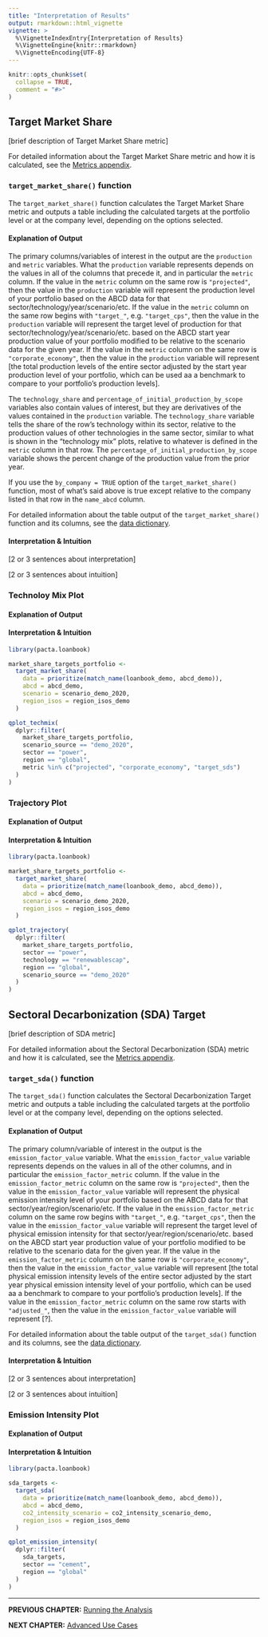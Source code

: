 ```yaml
---
title: "Interpretation of Results"
output: rmarkdown::html_vignette
vignette: >
  %\VignetteIndexEntry{Interpretation of Results}
  %\VignetteEngine{knitr::rmarkdown}
  %\VignetteEncoding{UTF-8}
---
```


```r
knitr::opts_chunk$set(
  collapse = TRUE,
  comment = "#>"
)
```

## Target Market Share

[brief description of Target Market Share metric]

For detailed information about the Target Market Share metric and how it is calculated, see the [Metrics appendix](cookbook_metrics.html#market-share-approach).

### `target_market_share()` function

The `target_market_share()` function calculates the Target Market Share metric and outputs a table including the calculated targets at the portfolio level or at the company level, depending on the options selected.

#### Explanation of Output

The primary columns/variables of interest in the output are the `production` and `metric` variables. What the `production` variable represents depends on the values in all of the columns that precede it, and in particular the `metric` column. If the value in the `metric` column on the same row is `"projected"`, then the value in the `production` variable will represent the production level of your portfolio based on the ABCD data for that sector/technology/year/scenario/etc. If the value in the `metric` column on the same row begins with `"target_"`, e.g. `"target_cps"`, then the value in the `production` variable will represent the target level of production for that sector/technology/year/scenario/etc. based on the ABCD start year production value of your portfolio modified to be relative to the scenario data for the given year. If the value in the `metric` column on the same row is `"corporate_economy"`, then the value in the `production` variable will represent [the total production levels of the entire sector adjusted by the start year production level of your portfolio, which can be used aa a benchmark to compare to your portfolio's production levels].

The `technology_share` and `percentage_of_initial_production_by_scope` variables also contain values of interest, but they are derivatives of the values contained in the `production` variable. The `technology_share` variable tells the share of the row's technology within its sector, relative to the production values of other technologies in the same sector, similar to what is shown in the "technology mix" plots, relative to whatever is defined in the `metric` column in that row. The `percentage_of_initial_production_by_scope` variable shows the percent change of the production value from the prior year.

If you use the `by_company = TRUE` option of the `target_market_share()` function, most of what's said above is true except relative to the company listed in that row in the `name_abcd` column.

For detailed information about the table output of the `target_market_share()` function and its columns, see the [data dictionary](data_outputs.html#target_market_share-output).

#### Interpretation & Intuition

[2 or 3 sentences about interpretation]

[2 or 3 sentences about intuition]

### Technoloy Mix Plot

#### Explanation of Output

#### Interpretation & Intuition

```r
library(pacta.loanbook)

market_share_targets_portfolio <-
  target_market_share(
    data = prioritize(match_name(loanbook_demo, abcd_demo)),
    abcd = abcd_demo,
    scenario = scenario_demo_2020,
    region_isos = region_isos_demo
  )

qplot_techmix(
  dplyr::filter(
    market_share_targets_portfolio,
    scenario_source == "demo_2020",
    sector == "power",
    region == "global",
    metric %in% c("projected", "corporate_economy", "target_sds")
  )
)

```

### Trajectory Plot

#### Explanation of Output

#### Interpretation & Intuition

```r
library(pacta.loanbook)

market_share_targets_portfolio <-
  target_market_share(
    data = prioritize(match_name(loanbook_demo, abcd_demo)),
    abcd = abcd_demo,
    scenario = scenario_demo_2020,
    region_isos = region_isos_demo
  )

qplot_trajectory(
  dplyr::filter(
    market_share_targets_portfolio,
    sector == "power",
    technology == "renewablescap",
    region == "global",
    scenario_source == "demo_2020"
  )
)
```

## Sectoral Decarbonization (SDA) Target

[brief description of SDA metric]

For detailed information about the Sectoral Decarbonization (SDA) metric and how it is calculated, see the [Metrics appendix](cookbook_metrics.html#sectoral-decarbonization-approach).

### `target_sda()` function

The `target_sda()` function calculates the Sectoral Decarbonization Target metric and outputs a table including the calculated targets at the portfolio level or at the company level, depending on the options selected.

#### Explanation of Output

The primary column/variable of interest in the output is the `emission_factor_value` variable. What the `emission_factor_value` variable represents depends on the values in all of the other columns, and in particular the `emission_factor_metric` column. If the value in the `emission_factor_metric` column on the same row is `"projected"`, then the value in the `emission_factor_value` variable will represent the physical emission intensity level of your portfolio based on the ABCD data for that sector/year/region/scenario/etc. If the value in the `emission_factor_metric` column on the same row begins with `"target_"`, e.g. `"target_cps"`, then the value in the `emission_factor_value` variable will represent the target level of physical emission intensity for that sector/year/region/scenario/etc. based on the ABCD start year production value of your portfolio modified to be relative to the scenario data for the given year. If the value in the `emission_factor_metric` column on the same row is `"corporate_economy"`, then the value in the `emission_factor_value` variable will represent [the total physical emission intensity levels of the entire sector adjusted by the start year physical emission intensity level of your portfolio, which can be used aa a benchmark to compare to your portfolio's production levels]. If the value in the `emission_factor_metric` column on the same row starts with `"adjusted_"`, then the value in the `emission_factor_value` variable will represent [?].

For detailed information about the table output of the `target_sda()` function and its columns, see the [data dictionary](data_outputs.html#target_sda-output).

#### Interpretation & Intuition

[2 or 3 sentences about interpretation]

[2 or 3 sentences about intuition]

### Emission Intensity Plot

#### Explanation of Output

#### Interpretation & Intuition

```r
library(pacta.loanbook)

sda_targets <-
  target_sda(
    data = prioritize(match_name(loanbook_demo, abcd_demo)),
    abcd = abcd_demo,
    co2_intensity_scenario = co2_intensity_scenario_demo,
    region_isos = region_isos_demo
  )

qplot_emission_intensity(
  dplyr::filter(
    sda_targets,
    sector == "cement",
    region == "global"
  )
)
```

---

**PREVIOUS CHAPTER:** [Running the Analysis](cookbook_running_the_analysis.html)

**NEXT CHAPTER:** [Advanced Use Cases](cookbook_advanced_use_cases.html)
